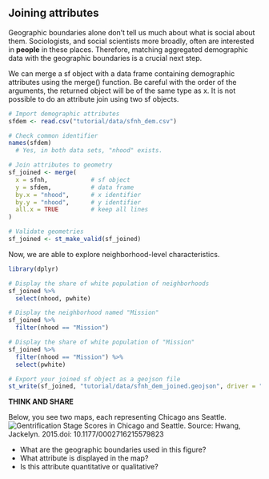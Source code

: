 ## Joining attributes


Geographic boundaries alone don't tell us much about what is social about them. Sociologists, and social scientists more broadly, often are interested in **people** in these places. Therefore, matching aggregated demographic data with the geographic boundaries is a crucial next step.

We can merge a sf object with a data frame containing demographic attributes using the merge() function. Be careful with the order of the arguments, the returned object will be of the same type as x. It is not possible to do an attribute join using two sf objects.


```r
# Import demographic attributes
sfdem <- read.csv("tutorial/data/sfnh_dem.csv")

# Check common identifier
names(sfdem)
  # Yes, in both data sets, "nhood" exists.
```

```r
# Join attributes to geometry
sf_joined <- merge(
  x = sfnh,            # sf object
  y = sfdem,           # data frame
  by.x = "nhood",      # x identifier
  by.y = "nhood",      # y identifier
  all.x = TRUE         # keep all lines
)

# Validate geometries
sf_joined <- st_make_valid(sf_joined)
```

Now, we are able to explore neighborhood-level characteristics.

```r
library(dplyr)

# Display the share of white population of neighborhoods
sf_joined %>%
  select(nhood, pwhite)
```

```r
# Display the neighborhood named "Mission"
sf_joined %>% 
  filter(nhood == "Mission")
```

```r
# Display the share of white population of "Mission"
sf_joined %>%
  filter(nhood == "Mission") %>%
  select(pwhite)
```

```r
# Export your joined sf object as a geojson file
st_write(sf_joined, "tutorial/data/sfnh_dem_joined.geojson", driver = "GeoJSON")
```

**THINK AND SHARE**

Below, you see two maps, each representing Chicago ans Seattle.
![Gentrification Stage Scores in Chicago and Seattle. Source: Hwang, Jackelyn. 2015.doi: 10.1177/0002716215579823](/Users/hesuyoon/Documents/ENSAE-CREST/2024/2 Fall/Teaching/soc-gis-tutorial/images/figure1.png)

 - What are the geographic boundaries used in this figure?
 - What attribute is displayed in the map?
 - Is this attribute quantitative or qualitative?


